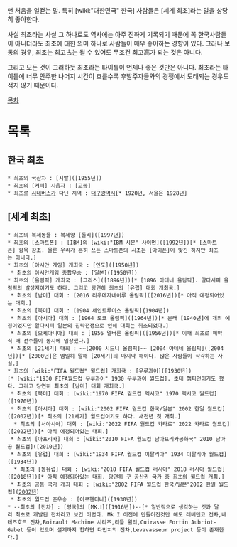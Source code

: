 맨 처음을 일컫는 말. 특히 [wiki:"대한민국" 한국] 사람들은 [세계 최초]라는 말을 상당히 좋아한다.

사실 최초라는 사실 그 하나로도 역사에는 아주 진하게 기록되기 때문에 꼭 한국사람들이 아니더라도 최초에 대한 의미 하나로 사람들이 매우 좋아하는 경향이 있다. 그러나 보통의 경우, 최초는 최고古는 될 수 있어도 무조건 최고高가 되는 것은 아니다.

그리고 모든 것이 그러하듯 최초라는 타이틀이 언제나 좋은 것만은 아니다. 최초라는 타이틀에 너무 안주한 나머지 시간이 흐를수록 후발주자들와의 경쟁에서 도태되는 경우도 적지 않기 때문이다. 

[[목차]]
= 목록 =
== 한국 최초 ==
 * 최초의 국산차 : [시발]([1955년])
 * 최초의 [커피] 시음자 : [고종]
 * 최초로 [[시내버스]]가 다닌 지역 : [[대구광역시]][* 1920년, 서울은 1928년]
== [세계 최초] ==
 * 최초의 복제동물 : 복제양 [돌리]([1997년])
 * 최초의 [스마트폰] : [IBM]의 [wiki:"IBM 시몬" 사이먼]([1992년])[* [스마트폰] 항목 참조. 물론 우리가 흔히 쓰는 스마트폰의 시초는 [아이폰]이 맞긴 하지만 최초는 아니다.]
 * 최초의 [아시안 게임] 개최국 : [인도]([1950년])
  * 최초의 아시안게임 종합우승 : [일본]([1950년])
 * 최초의 [올림픽] 개최국 : [그리스]([1896년])[* [1896 아테네 올림픽]. 알다시피 올림픽의 발상지이기도 하다. 그리고 당연히 최초의 [유럽] 대회 개최국.]
  * 최초의 [남미] 대회 : [2016 리우데자네이루 올림픽]([2016년])[* 아직 예정되어있는 대회.]
  * 최초의 [북미] 대회 : [1904 세인트루이스 올림픽]{1904년])
  * 최초의 [아시아] 대회 : [1964 도쿄 올림픽]([1964년])[* 본래 [1940년]에 개최 예정이었지만 알다시피 일본의 침략전쟁으로 인해 대회는 취소되었다.]
  * 최초의 [오세아니아] 대회 : [1956 멜버른 올림픽]([1956년])[* 이때 최초로 폐막식 때 선수들이 동시에 입장했다.]
  * 최초의 [21세기] 대회 : ~~[2000 시드니 올림픽]~~ [2004 아테네 올림픽]([2004년])[* [2000년]은 엄밀히 말해 [20세기]의 마지막 해이다. 많은 사람들이 착각하는 사실.]
 * 최초의 [wiki:"FIFA 월드컵" 월드컵] 개최국 : [우루과이]([1930년])[* [wiki:"1930 FIFA월드컵 우루과이" 1930 우루과이 월드컵]. 초대 챔피언이기도 했다. 그리고 당연히 최초의 [남미] 대회 개최국.]
  * 최초의 [북미] 대회 : [wiki:"1970 FIFA 월드컵 멕시코" 1970 멕시코 월드컵]([1970년])
  * 최초의 [아시아] 대회 : [wiki:"2002 FIFA 월드컵 한국/일본" 2002 한일 월드컵]([2002년])[* 최초의 [21세기] 월드컵이기도 하다. 새천년 첫 개최.]
   * 최초의 [서아시아] 대회 : [wiki:"2022 FIFA 월드컵 카타르" 2022 카타르 월드컵]([2022년])[* 아직 예정되어있는 대회.]
  * 최초의 [아프리카] 대회 : [wiki:"2010 FIFA 월드컵 남아프리카공화국" 2010 남아공 월드컵]([2010년])
  * 최초의 [유럽] 대회 : [wiki:"1934 FIFA 월드컵 이탈리아" 1934 이탈리아 월드컵]([1934년])
   * 최초의 [동유럽] 대회 : [wiki:"2018 FIFA 월드컵 러시아" 2018 러시아 월드컵]([2018년])[* 아직 예정되어있는 대회. 당연히 구 공산권 국가 중 최초의 월드컵 개최.]
  * 최초의 공동 국가 개최 대회 : [wiki:"2002 FIFA 월드컵 한국/일본"2002 한일 월드컵]([[2002년]])
  * 최초의 월드컵 준우승 : [아르헨티나]([1930년])
 * --최초의 [전차] : [영국]의 [MK.Ⅰ]([1916년])--[* 일반적으로 생각하는 것과 달리 최초로 개발된 전차라고 보긴 어렵다. Mk I 이전에 만들어진것만 해도 레베덴코 전차,베데즈호드 전차,Boirault Machine 시리즈,리틀 윌리,Cuirasse Fortin Aubriot-Gabet 등이 있으며 설계까지 합하면 다빈치의 전차,Levavasseur project 등이 존재한다.]

